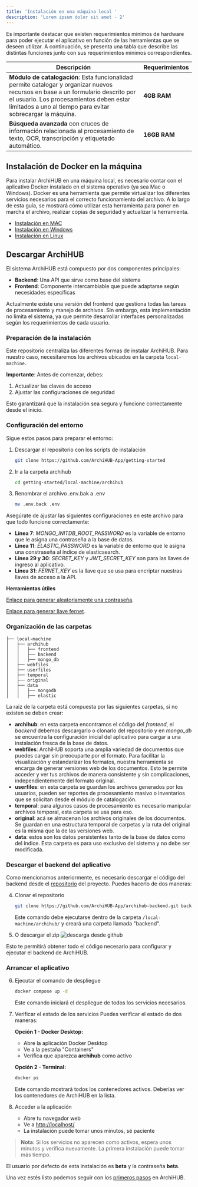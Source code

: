 ```yaml
---
title: 'Instalación en una máquina local '
description: 'Lorem ipsum dolor sit amet - 2'
---
```


Es importante destacar que existen requerimientos mínimos de hardware para poder ejecutar el aplicativo en función de las herramientas que se deseen utilizar. A continuación, se presenta una tabla que describe las distintas funciones junto con sus requerimientos mínimos correspondientes.

| Descripción | Requerimientos |
| ----------- | ----------- |
| __Módulo de catalogación__: Esta funcionalidad permite catalogar y organizar nuevos recursos en base a un formulario descrito por el usuario. Los procesamientos deben estar límitados a uno al tiempo para evitar sobrecargar la máquina. | __4GB RAM__ |
| __Búsqueda avanzada__ con cruces de información relacionada al procesamiento de texto, OCR, transcripción y etiquetado automático. | __16GB RAM__|

## Instalación de Docker en la máquina

Para instalar ArchiHUB en una máquina local, es necesario contar con el aplicativo Docker instalado en el sistema operativo (ya sea Mac o Windows). Docker es una herramienta que permite virtualizar los diferentes servicios necesarios para el correcto funcionamiento del archivo. A lo largo de esta guía, se mostrará cómo utilizar esta herramienta para poner en marcha el archivo, realizar copias de seguridad y actualizar la herramienta.

- [Instalación en MAC](https://docs.docker.com/desktop/install/mac-install/)
- [Instalación en Windows](https://docs.docker.com/desktop/install/windows-install/)
- [Instalación en Linux](https://docs.docker.com/engine/install/)

## Descargar ArchiHUB

El sistema ArchiHUB está compuesto por dos componentes principales:  
- **Backend**: Una API que sirve como base del sistema  
- **Frontend**: Componente intercambiable que puede adaptarse según necesidades específicas  

Actualmente existe una versión del frontend que gestiona todas las tareas de procesamiento y manejo de archivos. Sin embargo, esta implementación no limita el sistema, ya que permite desarrollar interfaces personalizadas según los requerimientos de cada usuario.

### Preparación de la instalación

Este repositorio centraliza las diferentes formas de instalar ArchiHUB. Para nuestro caso, necesitaremos los archivos ubicados en la carpeta `local-machine`.

**Importante**: Antes de comenzar, debes:
1. Actualizar las claves de acceso
2. Ajustar las configuraciones de seguridad

Esto garantizará que la instalación sea segura y funcione correctamente desde el inicio.

### Configuración del entorno

Sigue estos pasos para preparar el entorno:

<Steps>

1. Descargar el repositorio con los scripts de instalación

   ```bash
   git clone https://github.com/ArchiHUB-App/getting-started
   ```

2. Ir a la carpeta archihub
   ```bash
   cd getting-started/local-machine/archihub
   ```

3. Renombrar el archivo .env.bak a .env
   ```bash
   mv .env.back .env
   ```


</Steps>

Asegúrate de ajustar las siguientes configuraciones en este archivo para que todo funcione correctamente:

- __Línea 7__: _MONGO_INITDB_ROOT_PASSWORD_ es la variable de entorno que le asigna una contraseña a la base de datos. 
- __Línea 11__: _ELASTIC_PASSWORD_ es la variable de entorno que le asigna una constraseña al índice de elasticsearch. 
- __Línea 29 y 30__: _SECRET_KEY_ y _JWT_SECRET_KEY_ son para las llaves de ingreso al aplicativo. 
- __Línea 31__: _FERNET_KEY_ es la llave que se usa para encriptar nuestras llaves de acceso a la API. 

**Herramientas útiles**

[Enlace para generar aleatoriamente una contraseña](https://www.random.org/strings/?num=10&len=30&digits=on&upperalpha=on&loweralpha=on&unique=on&format=html&rnd=new).

[Enlace para generar llave fernet](https://fernetkeygen.com/).

### Organización de las carpetas

 ```
├── local-machine
│   ├── archihub
│   │   ├── frontend
│   │   ├── backend
│   │   ├── mongo_db
│   ├── webfiles
│   ├── userfiles
│   ├── temporal
│   ├── original
│   ├── data
│   │   ├── mongodb
│   │   ├── elastic
 ```

 La raiz de la carpeta está compuesta por las siguientes carpetas, si no existen se deben crear:
 - __archihub__: en esta carpeta encontramos el código del _frontend_, el _backend_ debemos descargarlo o clonarlo del repositorio y en _mongo_db_ se encuentra la configuración inicial del aplicativo para cargar a una instalación fresca de la base de datos.
 - __webfiles__: ArchiHUB soporta una amplia variedad de documentos que puedes cargar sin preocuparte por el formato. Para facilitar la visualización y estandarizar los formatos, nuestra herramienta se encarga de generar versiones web de los documentos. Esto te permite acceder y ver tus archivos de manera consistente y sin complicaciones, independientemente del formato original.
 - __userfiles__: en esta carpeta se guardan los archivos generados por los usuarios, pueden ser reportes de procesamiento masivo o inventarios que se solicitan desde el módulo de catalogación.
 - __temporal__: para algunos casos de procesamiento es necesario manipular archivos temporal, esta carpeta se usa para eso.
 - __original__: acá se almacenan los archivos originales de los documentos. Se guardan en una estructura temporal de carpetas y la ruta del original es la misma que la de las versiones web.
 - __data__: estos son los datos persistentes tanto de la base de datos como del índice. Esta carpeta es para uso exclusivo del sistema y no debe ser modificada.

### Descargar el backend del aplicativo

Como mencionamos anteriormente, es necesario descargar el código del backend desde el [repositorio](https://github.com/ArchiHUB-App/archihub-backend) del proyecto. Puedes hacerlo de dos maneras:

<Steps>

4. Clonar el repositorio
   ```bash
   git clone https://github.com/ArchiHUB-App/archihub-backend.git backend
   ```
   Este comando debe ejecutarse dentro de la carpeta `/local-machine/archihub/` y creará una carpeta llamada "backend".

5. O descargar el zip
   ![descarga desde github](/archihub.github.io/imagenes/descarga_git.gif)

</Steps>

Esto te permitirá obtener todo el código necesario para configurar y ejecutar el backend de ArchiHUB.

### Arrancar el aplicativo

<Steps>

6. Ejecutar el comando de despliegue
   ```bash
   docker compose up -d
   ```
   Este comando iniciará el despliegue de todos los servicios necesarios.

7. Verificar el estado de los servicios
   Puedes verificar el estado de dos maneras:

   **Opción 1 - Docker Desktop:**
   - Abre la aplicación Docker Desktop
   - Ve a la pestaña "Containers"
   - Verifica que aparezca __archihub__ como activo

   **Opción 2 - Terminal:**
   ```bash
   docker ps
   ```
   Este comando mostrará todos los contenedores activos. Deberías ver los contenedores de ArchiHUB en la lista.

8. Acceder a la aplicación
   - Abre tu navegador web
   - Ve a [http://localhost/](http://localhost/)
   - La instalación puede tomar unos minutos, sé paciente

</Steps>

> **Nota:** Si los servicios no aparecen como activos, espera unos minutos y verifica nuevamente. La primera instalación puede tomar más tiempo.

El usuario por defecto de esta instalación es __beta__ y la contraseña __beta__.

Una vez estés listo podemos seguir con los [primeros pasos](../pasos) en ArchiHUB.
